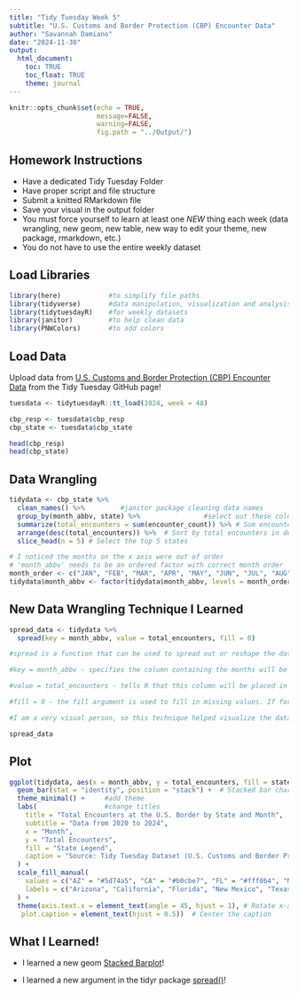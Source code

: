 ```yaml
---
title: "Tidy Tuesday Week 5"
subtitle: "U.S. Customs and Border Protection (CBP) Encounter Data"
author: "Savannah Damiano"
date: "2024-11-30"
output: 
  html_document:
    toc: TRUE                   
    toc_float: TRUE
    theme: journal
---
```


```r
knitr::opts_chunk$set(echo = TRUE,
                      message=FALSE, 
                      warning=FALSE,
                      fig.path = "../Output/")
```

## Homework Instructions

- Have a dedicated Tidy Tuesday Folder
- Have proper script and file structure
- Submit a knitted RMarkdown file
- Save your visual in the output folder
- You must force yourself to learn at least one _NEW_ thing each week (data wrangling, new geom, new table, new way to edit your theme, new package, rmarkdown, etc.)
- You do not have to use the entire weekly dataset 


## Load Libraries
```r
library(here)            #to simplify file paths
library(tidyverse)       #data manipulation, visualization and analysis
library(tidytuesdayR)    #for weekly datasets
library(janitor)         #to help clean data
library(PNWColors)       #to add colors

```

## Load Data

Upload data from [U.S. Customs and Border Protection (CBP) Encounter Data](https://github.com/rfordatascience/tidytuesday/blob/main/data/2024/2024-11-26/readme.md) from the Tidy Tuesday GitHub page!

```r
tuesdata <- tidytuesdayR::tt_load(2024, week = 48)

cbp_resp <- tuesdata$cbp_resp
cbp_state <- tuesdata$cbp_state

head(cbp_resp)
head(cbp_state)
```

## Data Wrangling 

```r
tidydata <- cbp_state %>%
  clean_names() %>%         #janitor package cleaning data names
  group_by(month_abbv, state) %>%                #select out these columns
  summarize(total_encounters = sum(encounter_count)) %>% # Sum encounters for each state
  arrange(desc(total_encounters)) %>%  # Sort by total encounters in descending order
  slice_head(n = 5) # Select the top 5 states

# I noticed the months on the x axis were out of order
# 'month_abbv' needs to be an ordered factor with correct month order
month_order <- c("JAN", "FEB", "MAR", "APR", "MAY", "JUN", "JUL", "AUG", "SEP", "OCT", "NOV", "DEC")
tidydata$month_abbv <- factor(tidydata$month_abbv, levels = month_order, ordered = TRUE)


```


## New Data Wrangling Technique I Learned 
```r
spread_data <- tidydata %>%
  spread(key = month_abbv, value = total_encounters, fill = 0)

#spread is a function that can be used to spread out or reshape the data. 

#key = month_abbv - specifies the column containing the months will be used as new columns in the new df.

#value = total_encounters - tells R that this column will be placed in the new columns by the month variable. Each state in the df will have it's our corresponding total encounter number. 

#fill = 0 - the fill argument is used to fill in missing values. If for a particular state and month combination there is no data (i.e., the value is NA), it will be filled with 0. 

#I am a very visual person, so this technique helped visualize the data for each state and month easier. 

spread_data
```


## Plot 
```r
ggplot(tidydata, aes(x = month_abbv, y = total_encounters, fill = state)) +
  geom_bar(stat = "identity", position = "stack") +  # Stacked bar chart
  theme_minimal() +     #add theme
  labs(                 #change titles
    title = "Total Encounters at the U.S. Border by State and Month",
    subtitle = "Data from 2020 to 2024",
    x = "Month",
    y = "Total Encounters",
    fill = "State Legend",              
    caption = "Source: Tidy Tuesday Dataset (U.S. Customs and Border Protection Encounter Data)"
  ) +
  scale_fill_manual(
    values = c("AZ" = "#5d74a5", "CA" = "#b0cbe7", "FL" = "#fff0b4", "NM" = "#eba07e", "TX" = "#a45851"),  # Custom colors
    labels = c("Arizona", "California", "Florida", "New Mexico", "Texas")  # Custom x axis legend labels
  ) +
  theme(axis.text.x = element_text(angle = 45, hjust = 1), # Rotate x-axis labels for readability
   plot.caption = element_text(hjust = 0.5))  # Center the caption
```

## What I Learned!

- I learned a new geom [Stacked Barplot](https://www.statology.org/stacked-barplot-in-r/)!

- I learned a new argument in the tidyr package [spread()](https://www.statology.org/spread-function-in-r/)!


















